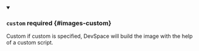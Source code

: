 


<details className="config-field" data-expandable="true" open>
<summary>

### `custom` <span className="config-field-required" data-required="false">required</span> <span className="config-field-type"></span> <span className="config-field-default"></span> <span className="config-field-enum"></span> {#images-custom}

Custom if custom is specified, DevSpace will build the image with the help of
a custom script.

</summary>

<PartialCustomreference />


</details>
